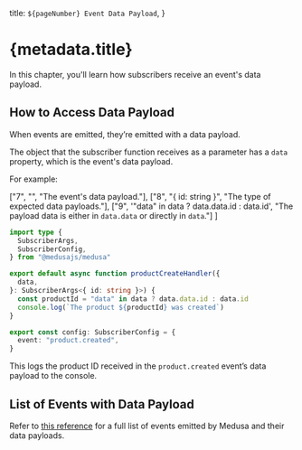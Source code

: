   title: `${pageNumber} Event Data Payload`,
}

# {metadata.title}

In this chapter, you'll learn how subscribers receive an event's data payload.

## How to Access Data Payload

When events are emitted, they’re emitted with a data payload. 

The object that the subscriber function receives as a parameter has a `data` property, which is the event's data payload.

For example:

  ["7", "", "The event's data payload."],
  ["8", "{ id: string }", "The type of expected data payloads."],
  ["9", '"data" in data ? data.data.id : data.id', "The payload data is either in `data.data` or directly in `data`."]
]

```ts title="src/subscribers/product-created.ts" highlights={highlights} collapsibleLines="1-5" expandButtonLabel="Show Imports"
import type {
  SubscriberArgs,
  SubscriberConfig,
} from "@medusajs/medusa"

export default async function productCreateHandler({
  data,
}: SubscriberArgs<{ id: string }>) {
  const productId = "data" in data ? data.data.id : data.id
  console.log(`The product ${productId} was created`)
}

export const config: SubscriberConfig = {
  event: "product.created",
}
```

This logs the product ID received in the `product.created` event’s data payload to the console.

## List of Events with Data Payload

Refer to [this reference](!resources!/events-reference) for a full list of events emitted by Medusa and their data payloads.